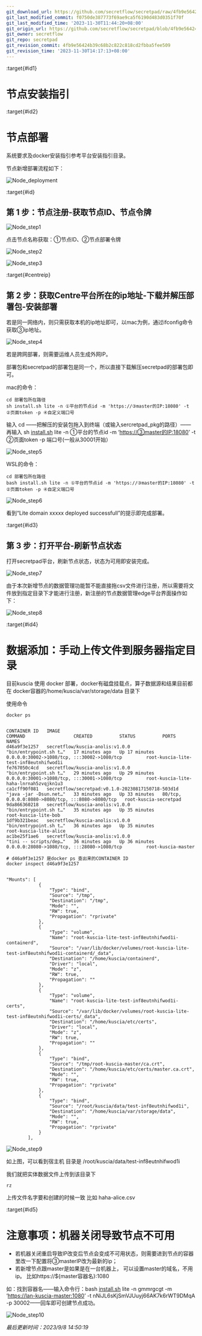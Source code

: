 ```yaml
---
git_download_url: https://github.com/secretflow/secretpad/raw/4fb9e56424b39c68b2c822c818cd2fbba5fee509/docs/deployment_experience/node_installation_guidelines.md
git_last_modified_commit: f0750de387773f69ae9ca5f6190d483d0351f70f
git_last_modified_time: '2023-11-30T11:44:20+08:00'
git_origin_url: https://github.com/secretflow/secretpad/blob/4fb9e56424b39c68b2c822c818cd2fbba5fee509/docs/deployment_experience/node_installation_guidelines.md
git_owner: secretflow
git_repo: secretpad
git_revision_commit: 4fb9e56424b39c68b2c822c818cd2fbba5fee509
git_revision_time: '2023-11-30T14:17:13+08:00'
---
```


:target{#id1}

# 节点安装指引

:target{#id2}

# 节点部署

系统要求及docker安装指引参考平台安装指引目录。

节点新增部署流程如下：

![Node\_deployment](../_assets/node_deployment.jpeg)

:target{#id}

## 第 1 步：节点注册-获取节点ID、节点令牌

![Node\_step1](../_assets/node_step1.png)

点击节点名称获取：①节点ID、②节点部署令牌

![Node\_step2](../_assets/node_step2.png)

![Node\_step3](../_assets/node_step3.png)

:target{#centreip}

## 第 2 步：获取Centre平台所在的ip地址-下载并解压部署包-安装部署

若是同一网络内，则只需获取本机的ip地址即可，以mac为例，通过ifconfig命令获取③ip地址。

![Node\_step4](../_assets/node_step4.png)

若是跨网部署，则需要运维人员生成外网IP。

部署包和secretpad的部署包是同一个，所以直接下载解压secretpad的部署包即可。

mac的命令：

```shell
cd 部署包所在路径
sh install.sh lite -n ①平台的节点id -m 'https://③master的IP:18080' -t ②页面token -p ④自定义端口号
```

输入 cd ——把解压的安装包拖入到终端（或输入sercretpad\_pkg的路径）——再输入 sh [install.sh](http://install.sh) lite -n ①平台的节点id
\-m ‘[https://③master的IP:18080](https://xn--masterIP-er1er109e:18080)’ -t ②页面token -p 端口号(一般从30001开始）

![Node\_step5](../_assets/node_step5.png)

WSL的命令：

```shell
cd 部署包所在路径
bash install.sh lite -n ①平台的节点id -m 'https://③master的IP:18080' -t ②页面token -p ④自定义端口号
```

![Node\_step6](../_assets/node_step6.png)

看到“Lite domain xxxxx deployed successfull”的提示即完成部署。

:target{#id3}

## 第 3 步：打开平台-刷新节点状态

打开secretpad平台，刷新节点状态，状态为可用即安装完成。

![Node\_step7](../_assets/node_step7.png)

由于本次新增节点的数据管理功能暂不能直接拖csv文件进行注册，所以需要将文件放到指定目录下才能进行注册，新注册的节点数据管理edge平台界面操作如下：

![Node\_step8](../_assets/node_step8.png)

:target{#id4}

# 数据添加：手动上传文件到服务器指定目录

目前kuscia 使用 docker 部署，docker有磁盘挂载点，算子数据源和结果目前都在 docker容器的/home/kuscia/var/storage/data 目录下

使用命令

```shell
docker ps


CONTAINER ID   IMAGE                                                                                  COMMAND                  CREATED          STATUS          PORTS                                               NAMES
d46a9f3e1257   secretflow/kuscia-anolis:v1.0.0                     "bin/entrypoint.sh t…"   17 minutes ago   Up 17 minutes   0.0.0.0:30002->1080/tcp, :::30002->1080/tcp         root-kuscia-lite-test-inf8eutnhifwod1i
fe767050c4cd   secretflow/kuscia-anolis:v1.0.0                     "bin/entrypoint.sh t…"   29 minutes ago   Up 29 minutes   0.0.0.0:30001->1080/tcp, :::30001->1080/tcp         root-kuscia-lite-haha-lnrnah5zvqjkn1u3
ca1cff90f081   secretflow/secretpad:v0.1.0-20230817150718-503d1d   "java -jar -Dsun.net…"   33 minutes ago   Up 33 minutes   80/tcp, 0.0.0.0:8080->8080/tcp, :::8080->8080/tcp   root-kuscia-secretpad
9da866360218   secretflow/kuscia-anolis:v1.0.0                     "bin/entrypoint.sh t…"   35 minutes ago   Up 35 minutes                                                       root-kuscia-lite-bob
1df9b321beac   secretflow/kuscia-anolis:v1.0.0                     "bin/entrypoint.sh t…"   36 minutes ago   Up 35 minutes                                                       root-kuscia-lite-alice
ac1be25f1ae6   secretflow/kuscia-anolis:v1.0.0                     "tini -- scripts/dep…"   36 minutes ago   Up 36 minutes   0.0.0.0:28080->1080/tcp, :::28080->1080/tcp         root-kuscia-master

# d46a9f3e1257 是docker ps 查出来的CONTAINER ID
docker inspect d46a9f3e1257


"Mounts": [
            {
                "Type": "bind",
                "Source": "/tmp",
                "Destination": "/tmp",
                "Mode": "",
                "RW": true,
                "Propagation": "rprivate"
            },
            {
                "Type": "volume",
                "Name": "root-kuscia-lite-test-inf8eutnhifwod1i-containerd",
                "Source": "/var/lib/docker/volumes/root-kuscia-lite-test-inf8eutnhifwod1i-containerd/_data",
                "Destination": "/home/kuscia/containerd",
                "Driver": "local",
                "Mode": "z",
                "RW": true,
                "Propagation": ""
            },
            {
                "Type": "volume",
                "Name": "root-kuscia-lite-test-inf8eutnhifwod1i-certs",
                "Source": "/var/lib/docker/volumes/root-kuscia-lite-test-inf8eutnhifwod1i-certs/_data",
                "Destination": "/home/kuscia/etc/certs",
                "Driver": "local",
                "Mode": "z",
                "RW": true,
                "Propagation": ""
            },
            {
                "Type": "bind",
                "Source": "/tmp/root-kuscia-master/ca.crt",
                "Destination": "/home/kuscia/etc/certs/master.ca.crt",
                "Mode": "",
                "RW": true,
                "Propagation": "rprivate"
            },
            {
                "Type": "bind",
                "Source": "/root/kuscia/data/test-inf8eutnhifwod1i",
                "Destination": "/home/kuscia/var/storage/data",
                "Mode": "",
                "RW": true,
                "Propagation": "rprivate"
            }
        ],
```

![Node\_step9](../_assets/node_step9.png)

如上图，可以看到宿主机 目录是 /root/kuscia/data/test-inf8eutnhifwod1i

我们就把实体数据文件上传到该目录下

```shell
rz
```

上传文件名字要和创建的时候一致 比如 haha-alice.csv

:target{#id5}

# 注意事项：机器关闭导致节点不可用

- 若机器关闭重启导致IP改变后节点会变成不可用状态，则需要进到节点的容器里改一下配置将③masterIP改为最新的ip；
- 若新增节点跟master是如果是在一台机器上， 可以设置master的域名，不用ip。 比如https\://$\{master容器名}:1080

如：找到容器名——输入命令行：bash [install.sh](http://install.sh) lite -n gmmrgcgt -m ‘[https://lan-kuscia-master:1080](https://lan-kuscia-master:1080)’ -t
nNiJL6sKjSmVJUuyj66AK7k6rWT9DMqA -p 30002——回车即可创建节点成功。

![Node\_step10](../_assets/node_step10.png)

<em>最后更新时间：2023/9/8 14:50:19</em>
